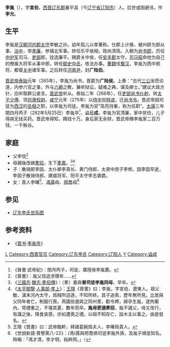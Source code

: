 '''李胤'''（{{bd|3世紀||282年||catIdx=L}}），字'''宣伯'''，[[西晋|西晋]][[辽东郡|辽东郡]]襄平县（今[[辽宁省|辽宁省]][[辽阳市|辽阳市]]）人。后世或因避讳，作'''李允'''。

==生平==
李胤是[[汉朝|汉朝]][[河內郡_(中國)|河内郡]][[太守|太守]]李敏之孙。幼年孤儿以孝著称。仕郡上计掾，被州辟为部从事、[[治中|治中]]，举[[孝廉|孝廉]]，参镇北军事。转任乐平侯相，政尚清简。入朝为[[尚书_(官职)|尚书]][[郎|郎]]，历任[[中护军|中护军]]司马、[[吏部|吏部]]郎，铨选廉平。赐爵关中侯，任[[安丰郡|安丰郡]]太守。[[司马昭|司马昭]]命他为自己的僚属大将军从事中郎，转任[[御史中丞|御史中丞]]，依法办事。[[曹魏|曹魏]]伐[[蜀汉|蜀汉]]，李胤为西中郎将、都督[[关中|关中]]诸军事。之后转任[[河南尹|河南尹]]，封'''广陆伯'''。

[[晋武帝|晋武帝]][[泰始_(西晋)|泰始]]元年（265年），李胤为尚书，晋爵为'''广陆侯'''。上奏：“古代[[三公|三公]]坐而论道，内参六官之事，外与[[六卿|六卿]]之教，兼听狱讼，疑难之典，谋及卿士。”建议大政方针，应听取群公直言。[[晋武帝|晋武帝]]听从。泰始二年（266年），任[[吏部尚书|吏部尚书]][[仆射|仆射]]，转[[太子少傅|太子少傅]]、领[[司隶校尉|司隶校尉]]。[[咸宁|咸宁]]元年（275年）以[[侍中|侍中]]加[[特进|特进]]，迁[[尚书令|尚书令]]。晋武帝因司徒为[[西汉|西汉]]的[[丞相|丞相]]之职，以李胤为司徒。李胤为官“简亮持重，称为任职”。[[太康_(西晋)|太康]]三年閏四月丙子（282年5月25日）李胤卒<ref>《晉書·武帝紀》：閏月丙子，司徒、廣陸侯李胤薨。</ref>，[[谥号|谥号]]'''成'''。李胤为官清廉，家中贫俭，儿子得病无钱买药。晋武帝得知，赐钱十万。身后家无余财，晋武帝赐李胤家二百万钱，一千斛谷。

==家庭==
*父李信<ref>《晉書》：胤父信追求積年……</ref>
*母親後改嫁[[牽招|牽招]]，生下[[牽嘉|牽嘉]]。<ref>《[[三國志|三國志]]·[[s:三國志/卷26#牽招|魏志·牽招傳]]》：〔牽〕嘉與'''晉司徒李胤同母'''，早卒。</ref><ref>《[[太平御覽|太平御覽]]·[[s:太平御覽/0412|人事部·孝上]]》：[[王隱|王隱]]《晋書》曰：李胤，字宣伯，遼東人。祖父敏，漢末河內太守，爲賊所迫逐，不知所終。其子追索，歷年無所見。比居與父同年者亡，制服行喪。燕國徐邈與之同州里，勸令娉，婦孕生胤，遂拘蘅內。常禮重之，不堪其憂，數年而卒。'''胤母更適牽招'''，胤不識父，母又改行，有識之後，降食哀感，亦如遭喪之禮。以祖不知存亡，設木主以事之。由是發名。</ref>
*子：散骑郎李固、太仆卿李真长、黄门侍郎、太弟中庶子李修。因李固早逝，李固子散骑侍郎、建威将军、阳平太守李志袭爵。
*女：貴人李曄<ref>王隱《晋書》曰：武帝臨軒，拜諸葛婉爲夫人，李曄爲貴人。</ref>、[[馮蓀|馮蓀]]母、[[邢喬|邢喬]]母<ref>《世說新語·賞譽第八-22》：(馮)蓀與邢喬俱司徒李胤外孫，及胤子順並知名。時稱：「馮才清，李才明，純粹邢。」〈</ref>

==参见==
*[[辽东李氏世系图|辽东李氏世系图]]
==参考资料==
*《[[晋书|晋书]]·[[s:晉書/卷044#李胤|李胤传]]》

{{DEFAULTSORT:L}}
[[Category:曹魏都督|L]]
[[Category:西晋官员|Category:西晋官员]]
[[Category:辽东李氏|Category:辽东李氏]]
[[Category:辽阳人|Category:辽阳人]]
[[Category:李姓|Y]]
[[Category:谥成|Category:谥成]]